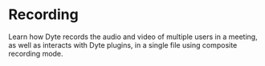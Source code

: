 # Recording

Learn how Dyte records the audio and video of multiple users in a meeting, as well as interacts with Dyte plugins, in a single file using composite recording mode.

<CardSection id="Recording">

  <Card
    title="Recording Overview"
    to="/guides/capabilities/recording/recording-overview"
  />
  <Card
    title="Start Recording a Meeting"
    to="/guides/capabilities/recording/start-recording"
  />
  <Card
    title="Configure Video Settings"
    to="/guides/capabilities/recording/configure-codecs"
  />
  <Card
    title="Add Watermark"
    to="/guides/capabilities/recording/add-watermark"
  />
  <Card
    title="Set Audio Configurations"
    to="/guides/capabilities/recording/configure-audio-codec"
  />
  <Card
    title="Stop Recording a Meeting"
    to="/guides/capabilities/recording/stop-recording"
  />
  <Card
    title="Manage Dyte's Default Recording Upload Settings"
    to="/guides/capabilities/recording/configure-dyte-bucket-config"
  />
  <Card
    title="Monitor Recording Status"
    to="/guides/capabilities/recording/monitor-status"
  />
  <Card
    title="Publish Recorded File to Your Cloud Provider"
    to="/guides/capabilities/recording/custom-cloud-storage"
  />
  <Card
    title="Interactive Recordings with Timed Metadata"
    to="/guides/capabilities/recording/interactive-recording"
  />
  <Card
    title="Create Custom Recording App"
    to="/guides/capabilities/recording/create-record-app-using-sdks"
  />
</CardSection>

<head>
  <title>Recording Guide</title>
</head>
